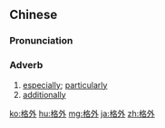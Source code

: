 ==Chinese==
{{zh-forms}}

===Pronunciation===
{{zh-pron
|m=géwài
|c=gaak3 ngoi6
|h=pfs=kiet-ngoi
|ma=Zh-géwài.ogg
|cat=adv
}}

===Adverb===
{{zh-adv}}

# [[especially]]; [[particularly]]
# [[additionally]]

{{zh-cat|Intermediate}}

[[ko:格外]]
[[hu:格外]]
[[mg:格外]]
[[ja:格外]]
[[zh:格外]]